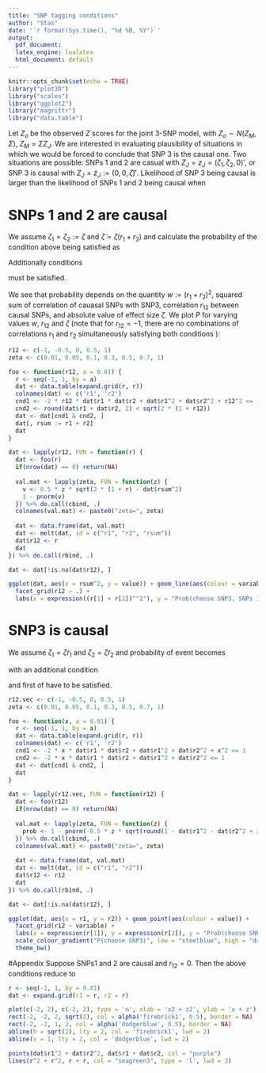 ```yaml
---
title: "SNP tagging conditions"
author: "Stas"
date: '`r format(Sys.time(), "%d %B, %Y")`'
output:
  pdf_document: 
  latex_engine: lualatex
  html_document: default
---
```


```r
knitr::opts_chunk$set(echo = TRUE)
library("plot3D")
library("scales")
library("ggplot2")
library("magrittr")
library("data.table")
```

Let $Z_o$ be the observed $Z$ scores for the joint 3-SNP model, with $Z_o \sim N(Z_M, \Sigma)$, $Z_M = \Sigma Z_J$. 
We are interested in evaluating plausibility of situations in which we would be forced to conclude that SNP 3 is the causal one. Two situations are possible: SNPs 1 and 2 are casual with $Z_J = z_J = (\zeta_1, \zeta_2, 0)'$, or SNP 3 is causal with $Z_J = \tilde{z}_J := (0, 0, \tilde{\zeta})'$. Likelihood of SNP 3 being causal is larger than the likelihood of SNPs 1 and 2 being causal when 

\begin{equation}\label{eq:cond}
2(\tilde\zeta z_3^o - \zeta_1 z_1^o - \zeta_2 z_2^o) + \zeta_1^2 + \zeta_2^2 - \tilde\zeta^2 + 2\zeta_1\zeta_2r_{12} > 0.
\end{equation}

# SNPs 1 and 2 are causal
We assume $\zeta_1=\zeta_2:=\zeta$ and $\tilde\zeta = \zeta(r_1 + r_2)$ and calculate the probability of the condition \eqref{eq:cond} above being satisfied as

\begin{equation}\label{eq:prob1}
P(r_1, r_2, r_{12}, \zeta) := 1 - \Phi\left(\frac{1}{2}\vert\zeta\vert\sqrt{2(1 + r_{12}) - (r_1 + r_2)^2}\right).
\end{equation}

Additionally conditions 

\begin{equation}\label{eq:c1}
\begin{array}{c}
-2r_1r_2r_{12}+r_1^2+r_2^2+r_{12}^2 \leq 1\\
r_1 + r_2 < \sqrt{2(1 + r_{12})}.
\end{array}
\end{equation}

must be satisfied. 


We see that probability \eqref{eq:prob1} depends on the quantity $w:= (r_1 + r_2)^2$, squared sum of correlation of cauasal SNPs with SNP3, correlation $r_12$ between causal SNPs, and absolute value of effect size $\zeta$. We plot $P$ for varying values $w$, $r_{12}$ and $\zeta$ (note that for $r_{12} = -1$, there are no combinations of correlations $r_1$ and $r_2$ simultaneously satisfying both conditions \eqref{eq:c1}):

```r
r12 <- c(-1, -0.5, 0, 0.5, 1)
zeta <- c(0.01, 0.05, 0.1, 0.3, 0.5, 0.7, 1)

foo <- function(r12, a = 0.01) {
  r <- seq(-1, 1, by = a)
  dat <- data.table(expand.grid(r, r))
  colnames(dat) <- c('r1', 'r2')
  cnd1 <- -2 * r12 * dat$r1 * dat$r2 + dat$r1^2 + dat$r2^2 + r12^2 <= 1
  cnd2 <- round(dat$r1 + dat$r2, 2) < sqrt(2 * (1 + r12))
  dat <- dat[cnd1 & cnd2, ]
  dat[, rsum := r1 + r2]
  dat
}

dat <- lapply(r12, FUN = function(r) {
  dat <- foo(r)
  if(nrow(dat) == 0) return(NA)
  
  val.mat <- lapply(zeta, FUN = function(z) {
    v <- 0.5 * z * sqrt(2 * (1 + r) - dat$rsum^2)
    1 - pnorm(v)
  }) %>% do.call(cbind, .)
  colnames(val.mat) <- paste0("zeta=", zeta)
  
  dat <- data.frame(dat, val.mat)
  dat <- melt(dat, id = c("r1", "r2", "rsum"))
  dat$r12 <- r
  dat 
}) %>% do.call(rbind, .)

dat <- dat[!is.na(dat$r12), ]

ggplot(dat, aes(x = rsum^2, y = value)) + geom_line(aes(colour = variable)) + 
  facet_grid(r12 ~ .) +
  labs(x = expression((r[1] + r[2])^"2"), y = "Prob(choose SNP3, SNPs 1 & 2 are causal)") + theme_bw()

```

# SNP3 is causal

We assume $\zeta_1 = \tilde\zeta r_1$ and $\zeta_2 = \tilde\zeta r_2$ and probability of event \eqref{eq:cond} becomes

\begin{equation*}
P(r_1, r_2, r_{12}, \zeta) = 1 - \Phi\left(-\frac{1}{2}\vert\zeta\vert\sqrt{1 - r^2_1 - r_2^2 + 2r_1r_2r_{12}}\right)
\end{equation*}

with an additional condition

\begin{equation*}
-2r_1r_2r_{12} + r_1^2 + r_2^2 < 1. 
\end{equation*}

and first of \eqref{eq:c1} have to be satisfied. 

```r
r12.vec <- c(-1, -0.5, 0, 0.5, 1)
zeta <- c(0.01, 0.05, 0.1, 0.3, 0.5, 0.7, 1)

foo <- function(x, a = 0.01) {
  r <- seq(-1, 1, by = a)
  dat <- data.table(expand.grid(r, r))
  colnames(dat) <- c('r1', 'r2')
  cnd1 <- -2 * x * dat$r1 * dat$r2 + dat$r1^2 + dat$r2^2 + x^2 <= 1
  cnd2 <- -2 * x * dat$r1 * dat$r2 + dat$r1^2 + dat$r2^2 <= 1
  dat <- dat[cnd1 & cnd2, ]
  dat
}

dat <- lapply(r12.vec, FUN = function(r12) {
  dat <- foo(r12)
  if(nrow(dat) == 0) return(NA)
  
  val.mat <- lapply(zeta, FUN = function(z) {
    prob <- 1 - pnorm(-0.5 * z * sqrt(round(1 - dat$r1^2 - dat$r2^2 + 2 * dat$r1 * dat$r2 * r12, 4)))
  }) %>% do.call(cbind, .)
  colnames(val.mat) <- paste0("zeta=", zeta)
  
  dat <- data.frame(dat, val.mat)
  dat <- melt(dat, id = c("r1", "r2"))
  dat$r12 <- r12
  dat 
}) %>% do.call(rbind, .)

dat <- dat[!is.na(dat$r12), ]

ggplot(dat, aes(x = r1, y = r2)) + geom_point(aes(colour = value)) + 
  facet_grid(r12 ~ variable) +
  labs(x = expression(r[1]), y = expression(r[2]), y = "Prob(choose SNP3, SNP is causal)") + 
  scale_colour_gradient("P(choose SNP3)", low = "steelblue", high = "darkorange1") +
  theme_bw()

```

#Appendix
Suppose SNPs1 and 2 are causal and $r_{12} = 0$. Then the above conditions \eqref{eq:c1} reduce to 

\begin{gather*}
r_1^2 + r_2^2 \leq 1\\
r_1 + r_2 \leq \sqrt{2}.
\end{gather*}

```r
r <- seq(-1, 1, by = 0.01)
dat <- expand.grid(r1 = r, r2 = r)

plot(c(-2, 2), c(-2, 2), type = 'n', xlab = 'x2 + z2', ylab = 'x + z')
rect(-2, -2, 2, sqrt(2), col = alpha('firebrick1', 0.5), border = NA)
rect(-2, -2, 1, 2, col = alpha('dodgerblue', 0.5), border = NA)
abline(h = sqrt(2), lty = 2, col = 'firebrick1', lwd = 2)
abline(v = 1, lty = 2, col = 'dodgerblue', lwd = 2) 

points(dat$r1^2 + dat$r2^2, dat$r1 + dat$r2, col = "purple")
lines(r^2 + r^2, r + r, col = "seagreen3", type = 'l', lwd = 3)

```




